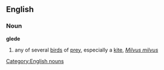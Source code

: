 == English ==
=== Noun ===
'''glede'''
# any of several [[bird]]s of [[prey]], especially a [[kite]], ''[[Milvus milvus]]''
[[Category:English nouns]]